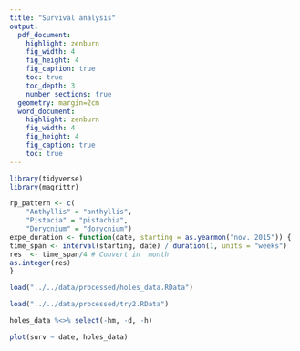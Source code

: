 ```yaml
---
title: "Survival analysis"
output:
  pdf_document:
    highlight: zenburn
    fig_width: 4
    fig_height: 4
    fig_caption: true
    toc: true
    toc_depth: 3
    number_sections: true
  geometry: margin=2cm
  word_document:
    highlight: zenburn
    fig_width: 4
    fig_height: 4
    fig_caption: true
    toc: true
---
```


```r
library(tidyverse)
library(magrittr)
```

```r
rp_pattern <- c(
    "Anthyllis" = "anthyllis",
    "Pistacia" = "pistachia",
    "Dorycnium" = "dorycnium") 
expe_duration <- function(date, starting = as.yearmon("nov. 2015")) {
time_span <- interval(starting, date) / duration(1, units = "weeks")
res  <- time_span/4 # Convert in  month
as.integer(res)
}

load("../../data/processed/holes_data.RData")

load("../../data/processed/try2.RData")
```
```r
holes_data %<>% select(-hm, -d, -h)

plot(surv ~ date, holes_data)

```



